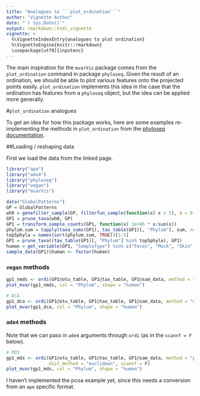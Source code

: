 ```yaml
---
title: "Analogues to ```plot_ordination```"
author: "Vignette Author"
date: "`r Sys.Date()`"
output: rmarkdown::html_vignette
vignette: >
  %\VignetteIndexEntry{analogues to plot ordination}
  %\VignetteEngine{knitr::rmarkdown}
  \usepackage[utf8]{inputenc}
---
```



The main inspiration for the ```mvarVis``` package comes from the
```plot_ordination``` command in package ```phyloseq```. Given the result of an
ordination, we should be able to plot various features onto the projected
points easily. ```plot_ordination``` implements this idea in the case that
the ordination has features from a ```phyloseq``` object, but the idea
can be applied more generally.

#```plot_ordination``` analogues

To get an idea for how this package works, here are some examples
re-implementing the methods in ```plot_ordination``` from the
[phyloseq documentation](http://joey711.github.io/phyloseq/plot_ordination-examples).

##Loading / reshaping data

First we load the data from the linked page.

```r
library("ape")
library("ade4")
library("phyloseq")
library("vegan")
library("mvarVis")
```

```r
data("GlobalPatterns")
GP = GlobalPatterns
wh0 = genefilter_sample(GP, filterfun_sample(function(x) x > 5), A = 0.5 * nsamples(GP))
GP1 = prune_taxa(wh0, GP)
GP1 = transform_sample_counts(GP1, function(x) 1e+06 * x/sum(x))
phylum.sum = tapply(taxa_sums(GP1), tax_table(GP1)[, "Phylum"], sum, na.rm = TRUE)
top5phyla = names(sort(phylum.sum, TRUE))[1:5]
GP1 = prune_taxa((tax_table(GP1)[, "Phylum"] %in% top5phyla), GP1)
human = get_variable(GP1, "SampleType") %in% c("Feces", "Mock", "Skin", "Tongue")
sample_data(GP1)$human <- factor(human)
```

### ```vegan``` methods

```r
gp1_nmds <- ordi(GP1@otu_table, GP1@tax_table, GP1@sam_data, method = "metaMDS")
plot_mvar(gp1_nmds, col = "Phylum", shape = "human")

# DCA
gp1_dca <- ordi(GP1@otu_table, GP1@tax_table, GP1@sam_data, method = "decorana")
plot_mvar(gp1_dca, col = "Phylum", shape = "human")
```

### ```ade4``` methods

Note that we can pass in ```ade4``` arguments through ```ordi``` (as in the
```scannf = F``` below).

```r
# MDS
gp1_mds <- ordi(GP1@otu_table, GP1@tax_table, GP1@sam_data, method = "pco",
                dist_method = "euclidean", scannf = F)
plot_mvar(gp1_mds, col = "Phylum", shape = "human")
```

I haven't implemented the pcoa example yet, since this needs a conversion
from an ```ape``` specific format.

